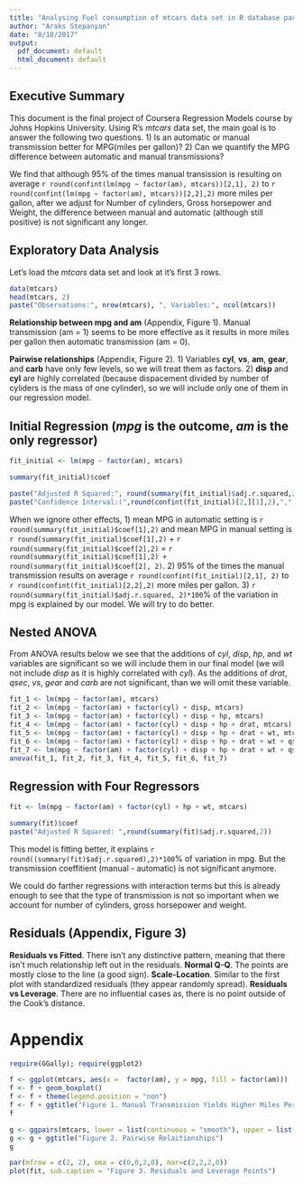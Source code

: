 ```yaml
---
title: "Analysing Fuel consumption of mtcars data set in R database packages"
author: "Araks Stepanyan"
date: "8/10/2017"
output:
  pdf_document: default
  html_document: default
---
```


## Executive Summary

This document is the final project of Coursera Regression Models course by Johns Hopkins University. Using R's *mtcars* data set, the main goal is to answer the following two questions. 1) Is an automatic or manual transmission better for MPG(miles per gallon)? 2) Can we quantify the MPG difference between automatic and manual transmissions?  

We find that although 95% of the times manual transission is resulting on average `r round(confint(lm(mpg ~ factor(am), mtcars))[2,1], 2)` to `r round(confint(lm(mpg ~ factor(am), mtcars))[2,2],2)` more miles per gallon, after we adjust for Number of cylinders, Gross horsepower and Weight, the difference between manual and automatic (although still positive) is not significant any longer.   

## Exploratory Data Analysis

Let's load the *mtcars* data set and look at it's first 3 rows.  
```r
data(mtcars)
head(mtcars, 2)
paste("Observations:", nrow(mtcars), ", Variables:", ncol(mtcars))
```
**Relationship between mpg and am** (Appendix, Figure 1). Manual transmission (am = 1) seems to be more effective as it results in more miles per gallon then automatic transmission (am = 0).  

**Pairwise relationships** (Appendix, Figure 2). 1) Variables **cyl**, **vs**, **am**, **gear**, and **carb** have only few levels, so we will treat them as factors. 2) **disp** and **cyl** are highly correlated (because dispacement divided by number of cyliders is the mass of one cylinder), so we will include only one of them in our regression model.   

## Initial Regression (*mpg* is the outcome, *am* is the only regressor)
```r
fit_initial <- lm(mpg ~ factor(am), mtcars)
```

```r
summary(fit_initial)$coef

paste("Adjusted R Squared:", round(summary(fit_initial)$adj.r.squared,2))
paste("Confidence Interval:(",round(confint(fit_initial)[2,][1],2),",",round(confint(fit_initial)[2,][2],2),")")
```
When we ignore other effects, 1) mean MPG in automatic setting is `r round(summary(fit_initial)$coef[1],2)` and mean MPG in manual setting is `r round(summary(fit_initial)$coef[1],2)` + `r round(summary(fit_initial)$coef[2],2)` = `r round(summary(fit_initial)$coef[1],2) + round(summary(fit_initial)$coef[2], 2) `. 2) 95% of the times the manual transmission results on average `r round(confint(fit_initial)[2,1], 2)` to `r round(confint(fit_initial)[2,2],2)` more miles per gallon. 3) `r round(summary(fit_initial)$adj.r.squared, 2)*100`% of the variation in mpg is explained by our model. We will try to do better.  

## Nested ANOVA  

From ANOVA results below we see that the additions of *cyl*, *disp*, *hp*, and *wt* variables are significant so we will include them in our final model (we will not include *disp* as it is highly correlated with *cyl*). As the additions of *drat*, *qsec*, *vs*, *gear* and *carb* are not significant, than we will omit these variable.  
```r
fit_1 <- lm(mpg ~ factor(am), mtcars)
fit_2 <- lm(mpg ~ factor(am) + factor(cyl) + disp, mtcars)
fit_3 <- lm(mpg ~ factor(am) + factor(cyl) + disp + hp, mtcars)
fit_4 <- lm(mpg ~ factor(am) + factor(cyl) + disp + hp + drat, mtcars)
fit_5 <- lm(mpg ~ factor(am) + factor(cyl) + disp + hp + drat + wt, mtcars)
fit_6 <- lm(mpg ~ factor(am) + factor(cyl) + disp + hp + drat + wt + qsec, mtcars)
fit_7 <- lm(mpg ~ factor(am) + factor(cyl) + disp + hp + drat + wt + qsec + factor(vs) + factor(gear) + factor(carb), mtcars)
anova(fit_1, fit_2, fit_3, fit_4, fit_5, fit_6, fit_7)
```
## Regression with Four Regressors  
```r
fit <- lm(mpg ~ factor(am) + factor(cyl) + hp + wt, mtcars)
```

```r
summary(fit)$coef
paste("Adjusted R Squared: ",round(summary(fit)$adj.r.squared,2))
```
This model is fitting better, it explains `r round((summary(fit)$adj.r.squared),2)*100`% of variation in mpg. But the transmission coeffitient (manual - automatic) is not significant anymore.    

We could do farther regressions with interaction terms but this is already enough to see that the type of transmission is not so important when we account for  number of cylinders, gross horsepower and weight.  

## Residuals (Appendix, Figure 3)  

**Residuals vs Fitted**. There isn't any distinctive pattern, meaning that there isn't much relationship left out in the residuals. **Normal Q-Q**. The points are mostly close to the line (a good sign). **Scale-Location**. Similar to the first plot with standardized residuals (they appear randomly spread). **Residuals vs Leverage**. There are no influential cases as, there is no point outside of the Cook’s distance.    


# Appendix  

```r
require(GGally); require(ggplot2)
```

```r
f <- ggplot(mtcars, aes(x =  factor(am), y = mpg, fill = factor(am)))
f <- f + geom_boxplot()
f <- f + theme(legend.position = "non")
f <- f + ggtitle("Figure 1. Manual Transmission Yields Higher Miles Per Gallon \n               (Ignoring Other Effects)")
f
```

```r
g <- ggpairs(mtcars, lower = list(continuous = "smooth"), upper = list(continuous = wrap("cor", size = 3)))
g <- g + ggtitle("Figure 2. Pairwise Relaitionships")
g
```



```r
par(mfrow = c(2, 2), oma = c(0,0,2,0), mar=c(2,2,2,0))
plot(fit, sub.caption = "Figure 3. Residuals and Leverage Points")

```
